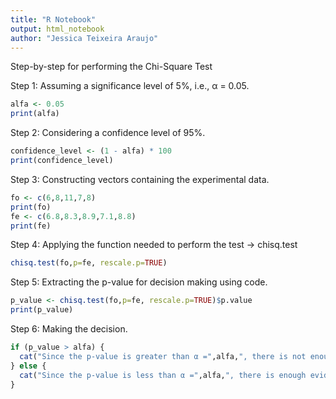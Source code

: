 ```yaml
---
title: "R Notebook"
output: html_notebook
author: "Jessica Teixeira Araujo"
---
```


Step-by-step for performing the Chi-Square Test

Step 1: Assuming a significance level of 5%, i.e., α = 0.05.
```r
alfa <- 0.05
print(alfa)
```
Step 2: Considering a confidence level of 95%.

```r
confidence_level <- (1 - alfa) * 100
print(confidence_level)
```
Step 3: Constructing vectors containing the experimental data.

```r
fo <- c(6,8,11,7,8)
print(fo)
fe <- c(6.8,8.3,8.9,7.1,8.8)
print(fe)
```
Step 4: Applying the function needed to perform the test → chisq.test

```r
chisq.test(fo,p=fe, rescale.p=TRUE)
```
Step 5: Extracting the p-value for decision making using code.

```r
p_value <- chisq.test(fo,p=fe, rescale.p=TRUE)$p.value
print(p_value)
```
Step 6: Making the decision.

```r
if (p_value > alfa) {
  cat("Since the p-value is greater than α =",alfa,", there is not enough evidence to reject Ho at the",confidence_level,"% confidence level.")
} else {
  cat("Since the p-value is less than α =",alfa,", there is enough evidence to reject Ho at the",confidence_level,"% confidence level.")
}
```


